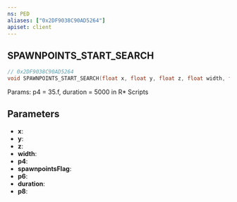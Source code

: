 ```yaml
---
ns: PED
aliases: ["0x2DF9038C90AD5264"]
apiset: client
---
```

## SPAWNPOINTS_START_SEARCH

```c
// 0x2DF9038C90AD5264
void SPAWNPOINTS_START_SEARCH(float x, float y, float z, float width, float p4, int spawnpointsFlag, float p6, int duration, float p8);
```

Params: p4 = 35.f, duration = 5000 in R* Scripts

## Parameters
* **x**:
* **y**:
* **z**:
* **width**:
* **p4**:
* **spawnpointsFlag**:
* **p6**:
* **duration**:
* **p8**:
